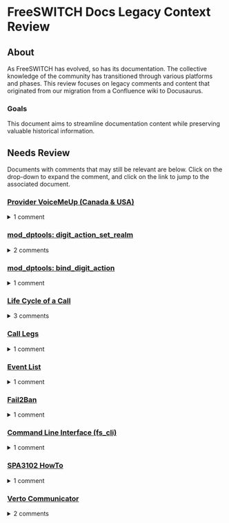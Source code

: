 # FreeSWITCH Docs Legacy Context Review

## About

As FreeSWITCH has evolved, so has its documentation. The collective knowledge of the community has
transitioned through various platforms and phases. This review focuses on legacy comments and content 
that originated from our migration from a Confluence wiki to Docusaurus.

### Goals

This document aims to streamline documentation content while preserving valuable historical information.



## Needs Review

Documents with comments that may still be relevant are below. Click on the drop-down to expand the comment, and click on the link to jump to the associated document.

### [Provider VoiceMeUp (Canada & USA)](../Interoperability/Providers-ITSPs/2883874.mdx)

<details>
    <summary>1 comment</summary>

> We recommend enabling compact headers in your external profile in order to reduce packet fragmentation chances.Simply add the param `enable-compact-headers=true` into your freeswitch/conf/sip_profiles/external.xml config file.  
>
> Posted by technophreak at May 11, 2017 12:15

</details>

### [mod_dptools: digit_action_set_realm](../Modules/mod-dptools/6586771.mdx)

<details>
    <summary>2 comments</summary>

> 2016-01-26 13:26:02.130873 `[NOTICE] switch_core_session.c:2866 Execute digit_action_set_realm()EXECUTE sofia/internal/000*102@domain:5060 digit_action_set_realm()`
>
> 2016-01-26 13:26:02.130873 `[WARNING] mod_dptools.c:329 Syntax Error, USAGE <realm>[,<target>]`---WHAT is target?  
>
> Posted by denis at Jan 26, 2016 05:31

---

> target looks to be one of the targets as declared in `bind_digit_action`  
>
> Posted by thehunmonkgroup at Apr 05, 2021 15:02

</details>

### [mod_dptools: bind_digit_action](../Modules/mod-dptools/6586414.mdx)

<details>
    <summary>1 comment</summary>

> Call Recording On/Off Switch - work only with 1 bind, you can not make several binds - after enable|disable record and switch context we got new bindings with new realm.  
>
> Posted by denis at Jan 26, 2016 05:36

</details>

### [Life Cycle of a Call](../Introduction/Life-Cycle-of-a-Call.mdx)

<details>
    <summary>3 comments</summary>

> In my understanding, this is Life Cycle for a Channel
>
> Posted by livem at Jul 28, 2020 01:57

---

> I think the title is appropriate because the flow chart does shows the life cycles of both legs of a call, from start to finish, which is basically a call. In CS_NEW, the A leg channel is created, and in CS_EXECUTE (depending on the dialplan instructions) a B leg channel will also be created. Could be wrong.
>
> Posted by toraritte at Aug 03, 2020 09:02

---

> Very good understanding ! Thanks for reply.
>
> Posted by livem at Aug 04, 2020 23:15

</details>

### [Call Legs](../Introduction/Call-Legs.mdx)

<details>
    <summary>1 comment</summary>

> When you see different values when you run show calls and show channels from the CLI, it is because show calls only counts bridged calls
>
> Not quite true. A call that is ringing shows up multiple times in "show calls", once for the inbound channel and once each for all the outbound channels.
>
> Posted by SMart at May 05, 2021 11:30

</details>

### [Event List](../Introduction/Event-System/Event-List_7143557.mdx)

<details>
    <summary>1 comment</summary>


> `BACKGROUND_JOB"Server response" should update:Content-Type: command/reply Reply-Text: +OK Job-UUID: e3054f48-151e-11dc-842a-d3a3942d3d63Job-UUID: e3054f48-151e-11dc-842a-d3a3942d3d63 add Job-UUID line.`
>
> Posted by livem at Jul 20, 2016 22:55

</details>

### [Fail2Ban](../Security/Fail2Ban_1049236.mdx)

<details>
    <summary>1 comment</summary>

> `(failure|challenge)`Here you may leave failure only, if your f2b bans legal users.
>
> Posted by kvishnivetsky at May 07, 2019 03:57

</details>

### [Command Line Interface (fs_cli)](../Client-and-Developer-Interfaces/1048948.mdx)

<details>
    <summary>1 comment</summary>

> See this JIRA for an issue I faced: FS-7718 -Authenticate to see issue details I was not able to connect to freeswitch on localhost with fs_cli until I copied the example conf file from `/usr/src/freeswitch` to `/usr/loca/freeswitch.`Maybe future releases won't require this but I'm writing here so at least I know how to resolve tfs_cli connection issues.
>
> Posted by jungleboogie at Jun 23, 2015 22:55

</details>

### [SPA3102 HowTo](../Interoperability/Phones/Linksys/SPA3102-HowTo_1966971.mdx)

<details>
    <summary>1 comment</summary>

> regarding the TP Parse error i have uploaded a diff file which would allow FS to accept packets with cid name field without quotes and with illegal characters FS-7542 -Authenticate to see issue details  
>
> Posted by xbipin at May 19, 2015 02:37

</details>

### [Verto Communicator](../Verto-Communicator.mdx)

<details>
    <summary>2 comments</summary>

> I have my own TURN and STUN serversVerto communicator comes with configured TURN.How i can use my servers ?  
>
> Posted by arsm at Apr 29, 2016 16:16

---

> You more than likely don't need them when talking to FreeSWITCH on the public internet. TURN will gain you very little unless you're doing peer to peer media and need to hairpin thru a TURN server.
>
> Posted by brian at Feb 06, 2017 09:10

</details>